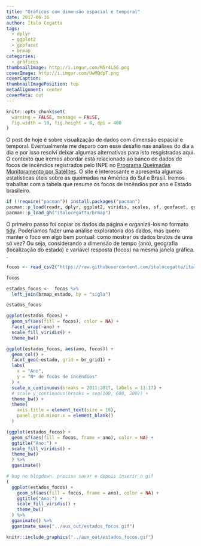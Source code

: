 ```yaml
---
title: "Gráficos com dimensão espacial e temporal"
date: 2017-06-16
author: Ítalo Cegatta
tags:
  - dplyr
  - ggplot2
  - geofacet
  - brmap
categories:
  - gráficos
thumbnailImage: http://i.imgur.com/M5r4L5G.png
coverImage: http://i.imgur.com/UwMQdpT.png
coverCaption:
thumbnailImagePosition: top
metaAlignment: center
coverMeta: out
---
```


```r
knitr::opts_chunk$set(
  warning = FALSE, message = FALSE,
  fig.width = 10, fig.height = 8, dpi = 400
)
```

O post de hoje é sobre visualização de dados com dimensão espacial e temporal. Eventualmente me deparo com esse desafio nas análises do dia a dia e por isso resolvi deixar algumas alternativas para isto resgistradas aqui. O contexto que iremos abordar está relacionado ao banco de dados de focos de incêndios registrados pelo INPE no [Programa Queimadas Monitoramento por Satélites](http://www.inpe.br/queimadas/situacao-atual). O site é interessante e apresenta algumas estatísticas úteis sobre as queimadas na América do Sul e Brasil. Iremos trabalhar com a tabela que resume os focos de incêndios por ano e Estado brasileiro.

```r
if (!require("pacman")) install.packages("pacman")
pacman::p_load(readr, dplyr, ggplot2, viridis, scales, sf, geofacet, gganimate)
pacman::p_load_gh("italocegatta/brmap")
```

O primeiro passo foi copiar os dados da página e organizá-los no formato [tidy](https://italocegatta.github.io/o-conceito-tidy-data/). Poderíamos fazer uma análise exploratória dos dados, mas quero manter o foco em algo bem pontual: como mostrar os dados brutos de uma só vez? Ou seja, considerando a dimensão de tempo (ano), geografia (localização do estado) e variável resposta (focos) na mesma janela gráfica.
.
```r
focos <- read_csv2("https://raw.githubusercontent.com/italocegatta/italocegatta.github.io_source/master/content/dados/base_incendios.csv")

focos
```


```r
estados_focos <-  focos %>% 
  left_join(brmap_estado, by = "sigla")

estados_focos
```

```r
ggplot(estados_focos) +
  geom_sf(aes(fill = focos), color = NA) +
  facet_wrap(~ano) +
  scale_fill_viridis() +
  theme_bw()
```

```r
ggplot(estados_focos, aes(ano, focos)) +
  geom_col() +
  facet_geo(~estado, grid = br_grid1) +
  labs(
    x = "Ano",
    y = "Nº de focos de incêndios"
  ) +
  scale_x_continuous(breaks = 2011:2017, labels = 11:17) +
  # scale_y_continuous(breaks = seq(100, 600, 200)) +
  theme_bw() +
  theme(
    axis.title = element_text(size = 18),
    panel.grid.minor.x = element_blank()
  )
```

```r
(ggplot(estados_focos) +
  geom_sf(aes(fill = focos, frame = ano), color = NA) +
  ggtitle("Ano:") +
  scale_fill_viridis() +
  theme_bw() 
  ) %>% 
  gganimate() 
```

```r
# bug no blogdown. precisa savar e depois inserir o gif
(
  ggplot(estados_focos) +
    geom_sf(aes(fill = focos, frame = ano), color = NA) +
    ggtitle("Ano:") +
    scale_fill_viridis() +
    theme_bw() 
  ) %>% 
  gganimate() %>% 
  gganimate_save("../aux_out/estados_focos.gif")

knitr::include_graphics("../aux_out/estados_focos.gif")
```

